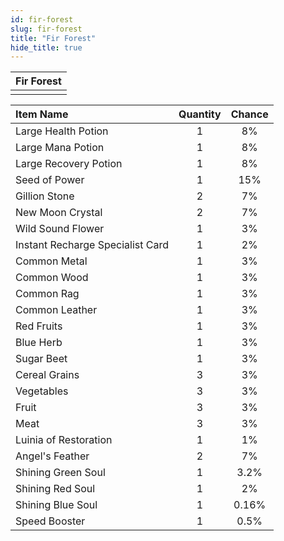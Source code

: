 ```yaml
---
id: fir-forest
slug: fir-forest
title: "Fir Forest"
hide_title: true
---
```



| Fir Forest |
| :------------: |
| <MapIcon iconId="46"/> |

|Item Name|Quantity|Chance|
|:--|:-:|:-:|
| <ItemIcon iconId="1004" height="32" /> Large Health Potion|1|8%|
| <ItemIcon iconId="1007" height="32" /> Large Mana Potion|1|8%|
| <ItemIcon iconId="1010" height="32" /> Large Recovery Potion|1|8%|
| <ItemIcon iconId="1012" height="32" /> Seed of Power|1|15%|
| <ItemIcon iconId="1013" height="32" /> Gillion Stone|2|7%|
| <ItemIcon iconId="1028" height="32" /> New Moon Crystal|2|7%|
| <ItemIcon iconId="1086" height="32" /> Wild Sound Flower|1|3%|
| <ItemIcon iconId="2144" height="32" /> Instant Recharge Specialist Card|1|2%|
| <ItemIcon iconId="2036" height="32" /> Common Metal|1|3%|
| <ItemIcon iconId="2040" height="32" /> Common Wood|1|3%|
| <ItemIcon iconId="2044" height="32" /> Common Rag|1|3%|
| <ItemIcon iconId="2048" height="32" /> Common Leather|1|3%|
| <ItemIcon iconId="2099" height="32" /> Red Fruits|1|3%|
| <ItemIcon iconId="2100" height="32" /> Blue Herb|1|3%|
| <ItemIcon iconId="2102" height="32" /> Sugar Beet|1|3%|
| <ItemIcon iconId="2114" height="32" /> Cereal Grains|3|3%|
| <ItemIcon iconId="2115" height="32" /> Vegetables|3|3%|
| <ItemIcon iconId="2116" height="32" /> Fruit|3|3%|
| <ItemIcon iconId="2117" height="32" /> Meat|3|3%|
| <ItemIcon iconId="2127" height="32" /> Luinia of Restoration|1|1%|
| <ItemIcon iconId="2282" height="32" /> Angel's Feather|2|7%|
| <ItemIcon iconId="2283" height="32" /> Shining Green Soul|1|3.2%|
| <ItemIcon iconId="2284" height="32" /> Shining Red Soul|1|2%|
| <ItemIcon iconId="2285" height="32" /> Shining Blue Soul|1|0.16%|
| <ItemIcon iconId="1426" height="32" /> Speed Booster|1|0.5%|

